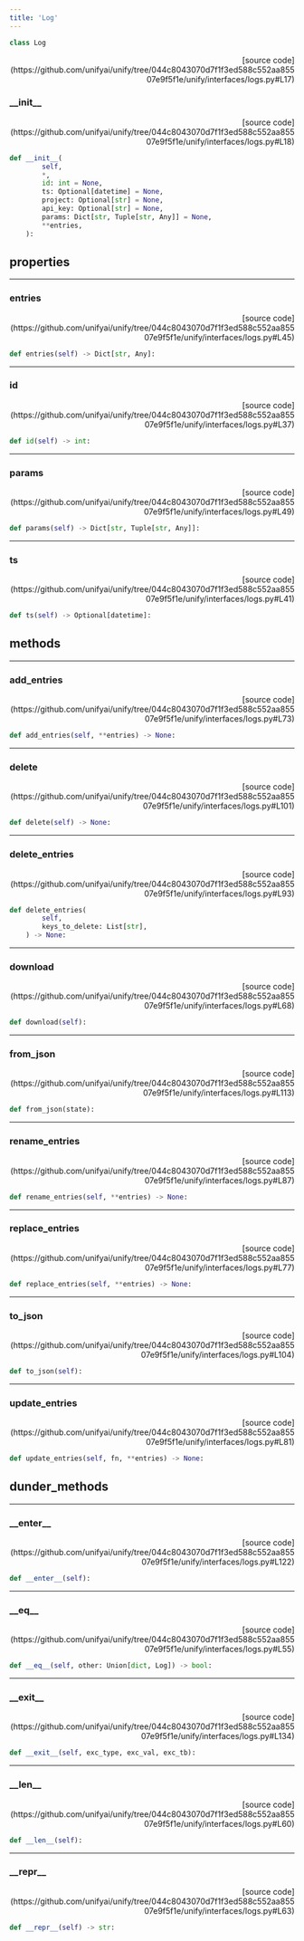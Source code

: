 ```yaml
---
title: 'Log'
---
```


```python
class Log
```

<p align="right">[source code](https://github.com/unifyai/unify/tree/044c8043070d7f1f3ed588c552aa85507e9f5f1e/unify/interfaces/logs.py#L17)</p>



### \_\_init\_\_

<p align="right">[source code](https://github.com/unifyai/unify/tree/044c8043070d7f1f3ed588c552aa85507e9f5f1e/unify/interfaces/logs.py#L18)</p>

```python
def __init__(
        self,
        *,
        id: int = None,
        ts: Optional[datetime] = None,
        project: Optional[str] = None,
        api_key: Optional[str] = None,
        params: Dict[str, Tuple[str, Any]] = None,
        **entries,
    ):
```



## properties

---

### entries

<p align="right">[source code](https://github.com/unifyai/unify/tree/044c8043070d7f1f3ed588c552aa85507e9f5f1e/unify/interfaces/logs.py#L45)</p>

```python
def entries(self) -> Dict[str, Any]:
```



---

### id

<p align="right">[source code](https://github.com/unifyai/unify/tree/044c8043070d7f1f3ed588c552aa85507e9f5f1e/unify/interfaces/logs.py#L37)</p>

```python
def id(self) -> int:
```



---

### params

<p align="right">[source code](https://github.com/unifyai/unify/tree/044c8043070d7f1f3ed588c552aa85507e9f5f1e/unify/interfaces/logs.py#L49)</p>

```python
def params(self) -> Dict[str, Tuple[str, Any]]:
```



---

### ts

<p align="right">[source code](https://github.com/unifyai/unify/tree/044c8043070d7f1f3ed588c552aa85507e9f5f1e/unify/interfaces/logs.py#L41)</p>

```python
def ts(self) -> Optional[datetime]:
```



## methods

---

### add\_entries

<p align="right">[source code](https://github.com/unifyai/unify/tree/044c8043070d7f1f3ed588c552aa85507e9f5f1e/unify/interfaces/logs.py#L73)</p>

```python
def add_entries(self, **entries) -> None:
```



---

### delete

<p align="right">[source code](https://github.com/unifyai/unify/tree/044c8043070d7f1f3ed588c552aa85507e9f5f1e/unify/interfaces/logs.py#L101)</p>

```python
def delete(self) -> None:
```



---

### delete\_entries

<p align="right">[source code](https://github.com/unifyai/unify/tree/044c8043070d7f1f3ed588c552aa85507e9f5f1e/unify/interfaces/logs.py#L93)</p>

```python
def delete_entries(
        self,
        keys_to_delete: List[str],
    ) -> None:
```



---

### download

<p align="right">[source code](https://github.com/unifyai/unify/tree/044c8043070d7f1f3ed588c552aa85507e9f5f1e/unify/interfaces/logs.py#L68)</p>

```python
def download(self):
```



---

### from\_json

<p align="right">[source code](https://github.com/unifyai/unify/tree/044c8043070d7f1f3ed588c552aa85507e9f5f1e/unify/interfaces/logs.py#L113)</p>

```python
def from_json(state):
```



---

### rename\_entries

<p align="right">[source code](https://github.com/unifyai/unify/tree/044c8043070d7f1f3ed588c552aa85507e9f5f1e/unify/interfaces/logs.py#L87)</p>

```python
def rename_entries(self, **entries) -> None:
```



---

### replace\_entries

<p align="right">[source code](https://github.com/unifyai/unify/tree/044c8043070d7f1f3ed588c552aa85507e9f5f1e/unify/interfaces/logs.py#L77)</p>

```python
def replace_entries(self, **entries) -> None:
```



---

### to\_json

<p align="right">[source code](https://github.com/unifyai/unify/tree/044c8043070d7f1f3ed588c552aa85507e9f5f1e/unify/interfaces/logs.py#L104)</p>

```python
def to_json(self):
```



---

### update\_entries

<p align="right">[source code](https://github.com/unifyai/unify/tree/044c8043070d7f1f3ed588c552aa85507e9f5f1e/unify/interfaces/logs.py#L81)</p>

```python
def update_entries(self, fn, **entries) -> None:
```



## dunder_methods

---

### \_\_enter\_\_

<p align="right">[source code](https://github.com/unifyai/unify/tree/044c8043070d7f1f3ed588c552aa85507e9f5f1e/unify/interfaces/logs.py#L122)</p>

```python
def __enter__(self):
```



---

### \_\_eq\_\_

<p align="right">[source code](https://github.com/unifyai/unify/tree/044c8043070d7f1f3ed588c552aa85507e9f5f1e/unify/interfaces/logs.py#L55)</p>

```python
def __eq__(self, other: Union[dict, Log]) -> bool:
```



---

### \_\_exit\_\_

<p align="right">[source code](https://github.com/unifyai/unify/tree/044c8043070d7f1f3ed588c552aa85507e9f5f1e/unify/interfaces/logs.py#L134)</p>

```python
def __exit__(self, exc_type, exc_val, exc_tb):
```



---

### \_\_len\_\_

<p align="right">[source code](https://github.com/unifyai/unify/tree/044c8043070d7f1f3ed588c552aa85507e9f5f1e/unify/interfaces/logs.py#L60)</p>

```python
def __len__(self):
```



---

### \_\_repr\_\_

<p align="right">[source code](https://github.com/unifyai/unify/tree/044c8043070d7f1f3ed588c552aa85507e9f5f1e/unify/interfaces/logs.py#L63)</p>

```python
def __repr__(self) -> str:
```

